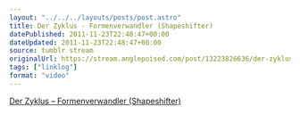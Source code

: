 ```yaml
---
layout: "../../../layouts/posts/post.astro"
title: Der Zyklus - Formenverwandler (Shapeshifter)
datePublished: 2011-11-23T22:48:47+00:00
dateUpdated: 2011-11-23T22:48:47+00:00
source: tumblr stream
originalUrl: https://stream.anglepoised.com/post/13223826636/der-zyklus-formenverwandler-shapeshifter
tags: ["linklog"]
format: "video"
---
```



<YouTube id="https://www.youtube.com/watch?v=kBKRYBwguqk" />

[Der Zyklus &#8211; Formenverwandler (Shapeshifter)][1]

[1]: https://www.youtube.com/watch?v=kBKRYBwguqk
